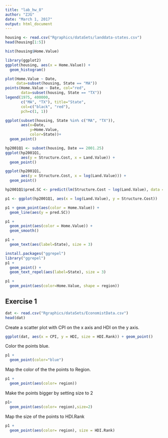 ```yaml
---
title: "lab_hw_8"
author: "ZJG"
date: "March 1, 2017"
output: html_document
---
```


```r
housing <- read.csv("Rgraphics/dataSets/landdata-states.csv")
head(housing[1:5])
```

```r
hist(housing$Home.Value)
```

```r
library(ggplot2)
ggplot(housing, aes(x = Home.Value)) +
  geom_histogram()
```

```r
plot(Home.Value ~ Date,
     data=subset(housing, State == "MA"))
points(Home.Value ~ Date, col="red",
       data=subset(housing, State == "TX"))
legend(1975, 400000,
       c("MA", "TX"), title="State",
       col=c("black", "red"),
       pch=c(1, 1))
```

```r
ggplot(subset(housing, State %in% c("MA", "TX")),
       aes(x=Date,
           y=Home.Value,
           color=State))+
  geom_point()
```


```r
hp2001Q1 <- subset(housing, Date == 2001.25) 
ggplot(hp2001Q1,
       aes(y = Structure.Cost, x = Land.Value)) +
  geom_point()
```

```r
ggplot(hp2001Q1,
       aes(y = Structure.Cost, x = log(Land.Value))) +
  geom_point()
```



```r
hp2001Q1$pred.SC <- predict(lm(Structure.Cost ~ log(Land.Value), data = hp2001Q1))

p1 <- ggplot(hp2001Q1, aes(x = log(Land.Value), y = Structure.Cost))

p1 + geom_point(aes(color = Home.Value)) +
  geom_line(aes(y = pred.SC))
```

```r
p1 +
  geom_point(aes(color = Home.Value)) +
  geom_smooth()
```


```r
p1 + 
  geom_text(aes(label=State), size = 3)
```

```r
install.packages("ggrepel") 
library("ggrepel")
p1 + 
  geom_point() + 
  geom_text_repel(aes(label=State), size = 3)
```


```r
p1 +
  geom_point(aes(color=Home.Value, shape = region))
```


## Exercise 1

```r
dat <- read.csv("Rgraphics/dataSets/EconomistData.csv")
head(dat)
```

Create a scatter plot with CPI on the x axis and HDI on the y axis.

```r
ggplot(dat, aes(x = CPI, y = HDI, size = HDI.Rank)) + geom_point()
```


Color the points blue.
```r
p1 +
  geom_point(color="blue")
```

Map the color of the the points to Region.

```r
p1 +
  geom_point(aes(color= region))
```

Make the points bigger by setting size to 2

```r
p1+
  geom_point(aes(color= region),size=2)
```

Map the size of the points to HDI.Rank

```r
p1 +
  geom_point(aes(color= region), size = HDI.Rank)
```

